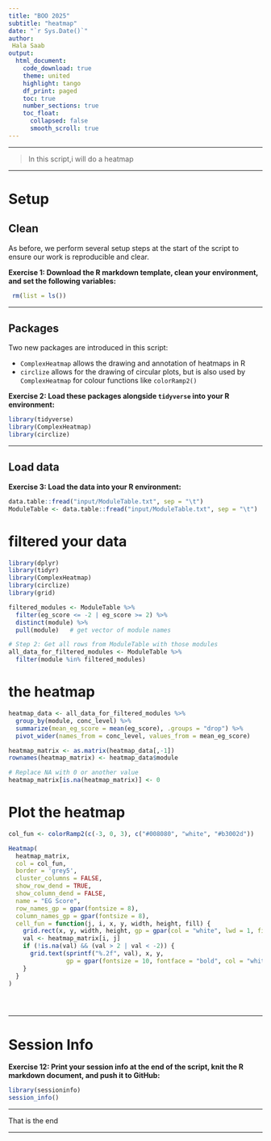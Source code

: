 ```yaml
---
title: "BOO 2025"
subtitle: "heatmap"
date: "`r Sys.Date()`" 
author: 
 Hala Saab
output:
  html_document:
    code_download: true
    theme: united
    highlight: tango
    df_print: paged
    toc: true
    number_sections: true
    toc_float:
      collapsed: false
      smooth_scroll: true
---
```


***

> In this script,i will do a heatmap

***

# Setup

## Clean

As before, we perform several setup steps at the start of the script to ensure our work is reproducible and clear. 

**Exercise 1: Download the R markdown template, clean your environment, and set the following variables:**


```r

 rm(list = ls())

```

***

## Packages

Two new packages are introduced in this script:

* `ComplexHeatmap` allows the drawing and annotation of heatmaps in R
* `circlize` allows for the drawing of circular plots, but is also used by `ComplexHeatmap` for colour functions like `colorRamp2()`

**Exercise 2: Load these packages alongside `tidyverse` into your R environment:**



```r
library(tidyverse)
library(ComplexHeatmap)
library(circlize)
```

***

## Load data

**Exercise 3: Load the data into your R environment:**

```r

data.table::fread("input/ModuleTable.txt", sep = "\t")
ModuleTable <- data.table::fread("input/ModuleTable.txt", sep = "\t")

```

# filtered  your data

```r

library(dplyr)
library(tidyr)
library(ComplexHeatmap)
library(circlize)
library(grid)

filtered_modules <- ModuleTable %>%
  filter(eg_score <= -2 | eg_score >= 2) %>%
  distinct(module) %>%
  pull(module)   # get vector of module names

# Step 2: Get all rows from ModuleTable with those modules
all_data_for_filtered_modules <- ModuleTable %>%
  filter(module %in% filtered_modules)


```

# the heatmap

```r

heatmap_data <- all_data_for_filtered_modules %>%
  group_by(module, conc_level) %>%
  summarize(mean_eg_score = mean(eg_score), .groups = "drop") %>%
  pivot_wider(names_from = conc_level, values_from = mean_eg_score)

heatmap_matrix <- as.matrix(heatmap_data[,-1])
rownames(heatmap_matrix) <- heatmap_data$module

# Replace NA with 0 or another value
heatmap_matrix[is.na(heatmap_matrix)] <- 0

```


# Plot the heatmap

```r
col_fun <- colorRamp2(c(-3, 0, 3), c("#008080", "white", "#b3002d"))

Heatmap(
  heatmap_matrix,
  col = col_fun,
  border = 'grey5',
  cluster_columns = FALSE,
  show_row_dend = TRUE,
  show_column_dend = FALSE,
  name = "EG Score",
  row_names_gp = gpar(fontsize = 8),
  column_names_gp = gpar(fontsize = 8),
  cell_fun = function(j, i, x, y, width, height, fill) {
    grid.rect(x, y, width, height, gp = gpar(col = "white", lwd = 1, fill = NA))
    val <- heatmap_matrix[i, j]
    if (!is.na(val) && (val > 2 | val < -2)) {
      grid.text(sprintf("%.2f", val), x, y, 
                gp = gpar(fontsize = 10, fontface = "bold", col = "white"))
    }
  }
)





```



***

# Session Info

**Exercise 12: Print your session info at the end of the script, knit the R markdown document, and push it to GitHub:**

```r
library(sessioninfo)
session_info()
```


***

That is the end

***
